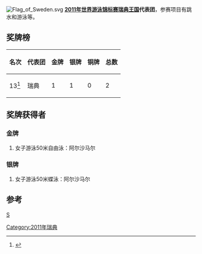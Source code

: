 [[Image:Flag_of_Sweden.svg|thumb]]
'''[[2011年世界游泳锦标赛|2011年世界游泳锦标赛]][[瑞典王国|瑞典王国]]代表团'''，参赛项目有跳水和游泳等。

==奖牌榜==
{| class="wikitable"
|-
! 名次 !! 代表团 !! 金牌 !! 银牌 !! 铜牌 !! 总数
|-
| 13<ref>{{Cite web |url=http://www.shanghai-fina2011.com/medal/index.html |title=奖牌榜 |accessdate=2011-08-02 |archive-date=2011-07-20 |archive-url=https://web.archive.org/web/20110720093114/http://www.shanghai-fina2011.com/medal/index.html |dead-url=yes }}</ref> || 瑞典 || 1 || 1 || 0 || 2
|}

==奖牌获得者==
===金牌===
#女子游泳50米自由泳：阿尔沙马尔
===银牌===
#女子游泳50米蝶泳：阿尔沙马尔

==参考==
<references/>
[[分类:2011年世界游泳锦标赛代表团|S]]
[[Category:2011年瑞典|Category:2011年瑞典]]

{{2011年世界游泳锦标赛代表团}}